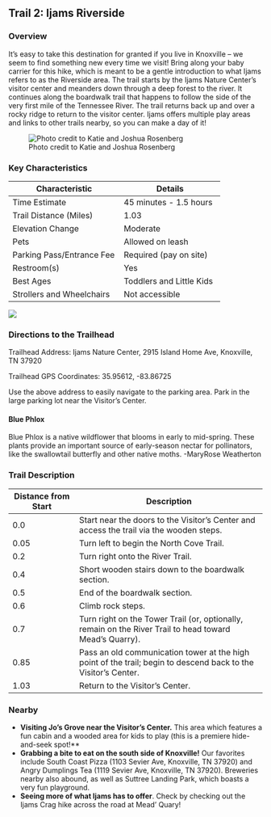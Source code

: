 ## Trail 2: Ijams Riverside

### Overview

It’s easy to take this destination for granted if you live in Knoxville – we seem to find something new every time we visit! Bring along your baby carrier for this hike, which is meant to be a gentle introduction to what Ijams refers to as the Riverside area. The trail starts by the Ijams Nature Center's visitor center and meanders down through a deep forest to the river. It continues along the boardwalk trail that happens to follow the side of the very first mile of the Tennessee River. The trail returns back up and over a rocky ridge to return to the visitor center. Ijams offers multiple play areas and links to other trails nearby, so you can make a day of it!

![Photo credit to Katie and Joshua Rosenberg](img/katie-jo-riverside.jpeg)

### Key Characteristics

| **Characteristic**        | **Details**            |
|---------------------------|------------------------|
| Time Estimate             | 45 minutes - 1.5 hours |
| Trail Distance (Miles)    | 1.03                   |
| Elevation Change          | Moderate               |
| Pets                      | Allowed on leash       |
| Parking Pass/Entrance Fee | Required (pay on site) |
| Restroom(s)               | Yes                    |
| Best Ages                 | Toddlers and Little Kids                       |
| Strollers and Wheelchairs | Not accessible                    |


![](maps/trail-02-map.jpeg)

### Directions to the Trailhead

Trailhead Address: Ijams Nature Center, 2915 Island Home Ave, Knoxville, TN 37920

Trailhead GPS Coordinates: 35.95612, -83.86725

Use the above address to easily navigate to the parking area. Park in the large parking lot near the Visitor's Center.

::: {.callout-note appearance="simple" icon="true"}
#### Blue Phlox

Blue Phlox is a native wildflower that blooms in early to mid-spring. These plants provide an important source of early-season nectar for pollinators, like the swallowtail butterfly and other native moths. -MaryRose Weatherton
:::

### Trail Description

| Distance from Start | Description                                                                                                    |
|-------------------|-----------------------------------------------------|
| 0.0                 | Start near the doors to the Visitor's Center and access the trail via the wooden steps.                        |
| 0.05                | Turn left to begin the North Cove Trail.                                                                       |
| 0.2                 | Turn right onto the River Trail.                                                                               |
| 0.4                 | Short wooden stairs down to the boardwalk section.                                                             |
| 0.5                 | End of the boardwalk section.                                                                                  |
| 0.6                 | Climb rock steps.                                                                                              |
| 0.7                 | Turn right on the Tower Trail (or, optionally, remain on the River Trail to head toward Mead's Quarry).        |
| 0.85                | Pass an old communication tower at the high point of the trail; begin to descend back to the Visitor's Center. |
| 1.03                | Return to the Visitor's Center.                                                                                |

### Nearby

-   **Visiting Jo's Grove near the Visitor's Center.** This area which features a fun cabin and a wooded area for kids to play (this is a premiere hide-and-seek spot!\*\*
-   **Grabbing a bite to eat on the south side of Knoxville!** Our favorites include South Coast Pizza (1103 Sevier Ave, Knoxville, TN 37920) and Angry Dumplings Tea (1119 Sevier Ave, Knoxville, TN 37920). Breweries nearby also abound, as well as Suttree Landing Park, which boasts a very fun playground.
-   **Seeing more of what Ijams has to offer**. Check by checking out the Ijams Crag hike across the road at Mead' Quary!
